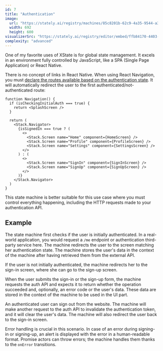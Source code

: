 ```yaml
---
id: 7
title: "Authentication"
image:
  url: "https://stately.ai/registry/machines/85c8201b-62c9-4a35-9544-a313d8cadf49.light.png"
  width: 692
  height: 600
visualizerSrc: "https://stately.ai/registry/editor/embed/ffb84170-4403-4304-889d-3eefadc0465b?machineId=85c8201b-62c9-4a35-9544-a313d8cadf49&mode=design"
complexity: "advanced"
---
```



One of my favorite uses of XState is for global state management.
It excels in an environment fully controlled by JavaScript, like a SPA (Single Page Application) or React Native.

There is no concept of links in React Native. When using React Navigation, you must
[declare the routes available based on the authentication state](https://reactnavigation.org/docs/auth-flow#how-it-will-work).
It will automatically redirect the user to the first authenticated/not-authenticated route:

```tsx
function Navigation() {
  if (isCheckingInitialAuth === true) {
    return <SplashScreen />
  }

  return (
    <Stack.Navigator>
      {isSignedIn === true ? (
        <>
          <Stack.Screen name="Home" component={HomeScreen} />
          <Stack.Screen name="Profile" component={ProfileScreen} />
          <Stack.Screen name="Settings" component={SettingsScreen} />
        </>
      ) : (
        <>
          <Stack.Screen name="SignIn" component={SignInScreen} />
          <Stack.Screen name="SignUp" component={SignUpScreen} />
        </>
      )}
    </Stack.Navigator>
  )
}
```

This state machine is better suitable for this use case where you must control everything happening,
including the HTTP requests made to your authentication API.

## Example

The state machine first checks if the user is initially authenticated.
In a real-world application, you would request a `/me` endpoint or authentication third-party service here.
The machine redirects the user to the screen matching her authentication state.
The machine stores the user's data in the context of the machine after having retrieved them from the external API.

If the user is not initially authenticated, the machine redirects her to the sign-in screen,
where she can go to the sign-up screen.

When the user submits the sign-in or the sign-up form, the machine requests the auth API and expects it
to return whether the operation succeeded and, optionally, an error code or the user's data. These data are stored
in the context of the machine to be used in the UI part.

An authenticated user can sign out from the website. The machine will make another request to the auth API to invalidate
the authentication token, and it will clear the user's data. The machine will also redirect the user back to the sign-in screen.

Error handling is crucial in this scenario. In case of an error during signing-in or signing-up, an alert is displayed
with the error in a human-readable format. Promise actors can throw errors; the machine handles them thanks to the `onError` transitions.

<DemoEntrypoint client:load />
